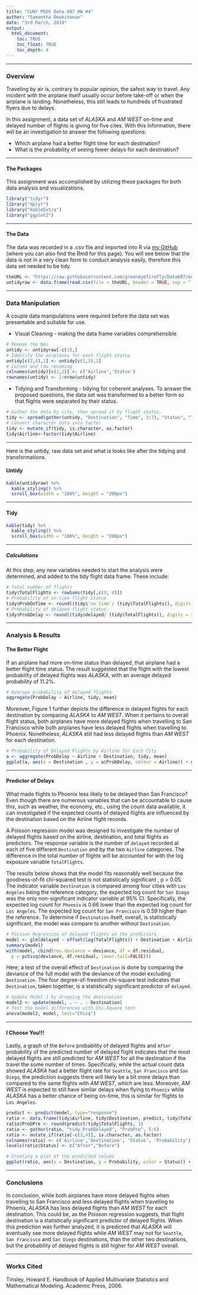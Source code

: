 ---
title: "CUNY MSDS Data 607 HW #4"
author: "Samantha Deokinanan"
date: "3rd March, 2019"
output:
  html_document:
    toc: TRUE
    toc_float: TRUE  
    toc_depth: 4
---
***
### Overview {.tabset .tabset-fade .tabset.-pills}
Traveling by air is, contrary to popular opinion, the safest way to travel. Any incident with the airplane itself usually occur before take-off or when the airplane is landing. Nonetheless, this still leads to hundreds of frustrated flyers due to delays. 

In this assignment, a data set of *ALASKA* and *AM WEST* on-time and delayed number of flights is giving for five cites. With this information, there will be an investigation to answer the following questions:

* Which airplane had a better flight time for each destination?
* What is the probability of seeing fewer delays for each destination?

***
#### The Packages

This assignment was accomplished by utilizing these packages for both data analysis and visualizations.
```{r message=FALSE, warning=FALSE, paged.print=FALSE}
library("tidyr")
library("dplyr")
library("kableExtra")
library("ggplot2")
```
***
#### The Data

The data was recorded in a .csv file and imported into R via [my GitHub](https://github.com/greeneyefirefly/Data607/tree/master/HomeWork/HW4) (where you can also find the Rmd for this page). You will see below that the data is not in a very clean form to conduct analysis easily, therefore this data set needed to be tidy.

```{r}
theURL <- "https://raw.githubusercontent.com/greeneyefirefly/Data607/master/HomeWork/HW4/TTD.csv"
untidyraw <- data.frame(read.csv(file = theURL, header = TRUE, sep = ","))
```
***
### Data Manipulation {.tabset .tabset-fade .tabset.-pills}
A couple data manipulations were required before the data set was presentable and suitable for use.

* Visual Cleaning - making the data frame variables comprehensible 
```{r}
# Remove the NAs
untidy <- untidyraw[-c(3),]
# Identify the airplanes for each flight status
untidy[c(2,4),1] <- untidy[c(1,3),1]
# Column and row renaming
colnames(untidy)[c(1,2)] <- c('Airline','Status')
rownames(untidy) <- 1:nrow(untidy)
```

* Tidying and Transforming - tidying for coherent analyses. To answer the proposed questions, the data set was transformed to a better form so that flights were separated by their status.

```{r}
# Gather the data by city, then spread it by flight status.
tidy <- spread(gather(untidy, "Destination", "Time", 3:7), "Status", "Time")
# Convert character data into factor
tidy <- mutate_if(tidy, is.character, as.factor)
tidy$Airline<-factor(tidy$Airline)
```
***
Here is the untidy, raw data set and what is looks like after the tidying and transformations.

#### Untidy
```{r echo=FALSE}
kable(untidyraw) %>%
  kable_styling() %>%
  scroll_box(width = "100%", height = "200px")
```
***
#### Tidy
```{r echo=FALSE}
kable(tidy) %>%
  kable_styling() %>%
  scroll_box(width = "100%", height = "200px")
```
***
##### Calculations
At this step, any new variables needed to start the analysis were determined, and added to the tidy flight data frame. These include:
```{r}
# Total number of flights
tidy$TotalFlights <- rowSums(tidy[,c(3, 4)])
# Probability of on-time flight status
tidy$ProbOnTime <- round((tidy$`on time`/ (tidy$TotalFlights)), digits = 3)
# Probability of delayed flight status
tidy$ProbDelay <- round((tidy$delayed/ (tidy$TotalFlights)), digits = 3)
```
***
### Analysis & Results {.tabset .tabset-fade .tabset.-pills}

#### The Better Flight
If an airplane had more on-time status than delayed, that airplane had a better flight time status. The result suggested that the flight with the lowest probability of delayed flights was *ALASKA*, with an average delayed probability of 11.2%. 

```{r}
# Average probability of delayed flights
aggregate(ProbDelay ~ Airline, tidy, mean)
```

Moreover, Figure 1 further depicts the difference in delayed flights for each destination by comparing *ALASKA* to *AM WEST*. When it pertains to overall flight status, both airplanes have more delayed flights when travelling to San Francisco while both airplanes have less delayed flights when travelling to Phoenix. Nonetheless, *ALASKA* still had less delayed flights than *AM WEST* for each destination.

```{r echo=FALSE, message=FALSE, warning=FALSE, paged.print=FALSE}
# Probability of Delayed Flights by Airline for Each City
a <- aggregate(ProbDelay ~ Airline + Destination, tidy, mean)
ggplot(a, aes(x = Destination , y = a$ProbDelay, colour = Airline)) + geom_point(size = 4, aes(shape = factor(Airline))) + geom_text(aes(label = a$ProbDelay), vjust = 1.75, hjust = .5, position = position_dodge(width = 2), color = "black") + theme(plot.background = element_rect(fill = 'light blue')) + ggtitle("Figure 1. Probability of Delayed Flights by Airline for Each City") + ylab("Probability of Delayed Flights") + coord_flip()
```

***
#### Predictor of Delays

What made flights to Phoenix less likely to be delayed than San Francisco? Even though there are numerous variables that can be accountable to cause this, such as weather, the economy, etc., using the count data available, it can investigated if the expected counts of delayed flights are influenced by the destination based on the Airline flight records. 

A Poisson regression model was designed to investigate the number of delayed flights based on the airline, destination, and total flights as predictors. The response variable is the number of `delayed` recorded at each of five different `Destination` and by the two `Airline` categories. The difference in the total number of flights will be accounted for with the log exposure variable `TotalFlights`.

The results below shows that the model fits reasonably well because the goodness-of-fit chi-squared test is not statistically significant , p > 0.05. The indicator variable `Destination` is compared among four cities with `Los Angeles` being the reference category, the expected log count for `San Diego` was the only non-significant indicator variable at 95% CI. Specifically, the expected log count for `Phoenix` is 0.66 lower than the expected log count for `Los Angeles`. The expected log count for `San Francisco` is 0.59 higher than the reference. To determine if `Destination` itself, overall, is statistically significant, the model was compare to another without `Destination`. 

```{r}
# Poisson Regression of delayed flights on the predictors
model <- glm(delayed ~ offset(log(TotalFlights)) + Destination + Airline, family=poisson(link=log), data = tidy)
summary(model)
with(model, cbind(res.deviance = deviance, df = df.residual,
  p = pchisq(deviance, df.residual, lower.tail=FALSE)))
```

Here, a test of the overall effect of `Destination` is done by comparing the deviance of the full model with the deviance of the model excluding `Destination`. The four degree-of-freedom chi-square test indicates that `Destination`, taken together, is a statistically significant predictor of `delayed`.

```{r}
# Update Model 1 by dropping the destination
model2 <- update(model, . ~ . - Destination)
# Test the model differences with Chi-Square test
anova(model2, model, test="Chisq")
```

***
#### I Choose You!!!
Lastly, a graph of the `Before` probability of delayed flights and `After` probability of the predicted number of delayed flight indicates that the most delayed flights are still predicted for *AM WEST* for all the destination if the travel the some number of times. Specifically, while the actual count data showed *ALASKA* had a better flight rate for `Seattle`, `San Francisco` and `San Diego`, the prediction suggests there will likely be a bit more delays than compared to the same flights with *AM WEST*, which are less. Moreover, *AM WEST* is expected to still have similar delays when flying to `Phoenix` while *ALASKA* has a better chance of being on-time, this is similar for flights to `Los Angeles`.

```{r echo=FALSE, warning=FALSE}
predict <- predict(model, type="response")
ratio <- data.frame(tidy$Airline, tidy$Destination, predict, tidy$TotalFlights, tidy$ProbDelay)
ratio$ProbPre <- round(predict/tidy$TotalFlights, 3)
ratio <- gather(ratio, "tidy.ProbDelayed", "ProbPre", 5:6)
ratio <- mutate_if(ratio[-c(3,4)], is.character, as.factor)
colnames(ratio) <- c('Airline','Destination', 'Status', 'Probability')
levels(ratio$Status) <- c("After","Before")

# Creating a plot of the predicted values
ggplot(ratio, aes(x = Destination, y = Probability, color = Status)) + geom_point(aes(fill = Airline, shape = factor(Airline)), size = 3) + facet_grid(. ~ Airline) + theme(plot.background = element_rect(fill = 'light blue')) + ggtitle("Figure 2. Predicted Probability of Delayed Flights by Airline for Each City") + ylab("Probability of Delays") + coord_flip()
```

***
### Conclusions
In conclusion, while both airplanes have more delayed flights when travelling to San Francisco and less delayed flights when travelling to Phoenix, *ALASKA* has less delayed flights than *AM WEST* for each destination. This could be, as the Poisson regression suggests, that flight destination is a statistically significant predictor of delayed flights. When this prediction was further analyzed, it is predicted that *ALASKA* will eventually see more delayed flights while *AM WEST* may not for `Seattle`, `San Francisco` and `San Diego` destinations, than the other two destinations, but the probability of delayed flights is still higher for *AM WEST* overall.

***
### Works Cited
Tinsley, Howard E. Handbook of Applied Multivariate Statistics and Mathematical Modeling. Academic Press, 2006.